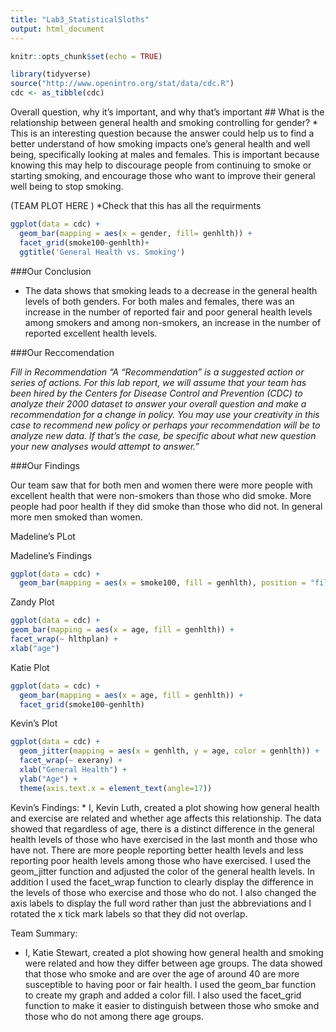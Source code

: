 ```yaml
---
title: "Lab3_StatisticalSloths"
output: html_document
---
```


```r
knitr::opts_chunk$set(echo = TRUE)
```
```r
library(tidyverse)
source("http://www.openintro.org/stat/data/cdc.R")
cdc <- as_tibble(cdc)
```

Overall question, why it’s important, and why that’s important
## What is the relationship between general health and smoking controlling for gender? 
* This is an interesting question because the answer could help us to find a better understand of how smoking impacts one's general health and well being, specifically looking at males and females. This is important because knowing this may help to discourage people from continuing to smoke or starting smoking, and encourage those who want to improve their general well being to stop smoking. 

(TEAM PLOT HERE ) *Check that this has all the requirments

```r
ggplot(data = cdc) +
  geom_bar(mapping = aes(x = gender, fill= genhlth)) +
  facet_grid(smoke100~genhlth)+
  ggtitle('General Health vs. Smoking')
```

###Our Conclusion

* The data shows that smoking leads to a decrease in the general health levels of both genders. For both males and females, there was an increase in the number of reported fair and poor general health levels among smokers and among non-smokers, an increase in the number of reported excellent health levels.

###Our Reccomendation 

*Fill in Recommendation "A “Recommendation” is a suggested action or series of actions. For this lab report, we will assume that your team has been hired by the Centers for Disease Control and Prevention (CDC) to analyze their 2000 dataset to answer your overall question and make a recommendation for a change in policy. You may use your creativity in this case to recommend new policy or perhaps your recommendation will be to analyze new data. If that’s the case, be specific about what new question your new analyses would attempt to answer."*

###Our Findings

Our team saw that for both men and women there were more people with excellent health that were non-smokers than those who did smoke. More people had poor health if they did smoke than those who did not. In general more men smoked than women.


Madeline's PLot

Madeline's Findings

```r
ggplot(data = cdc) + 
  geom_bar(mapping = aes(x = smoke100, fill = genhlth), position = "fill")
```

Zandy Plot 
```r
ggplot(data = cdc) +
geom_bar(mapping = aes(x = age, fill = genhlth)) +
facet_wrap(~ hlthplan) +
xlab("age")
```

Katie Plot 

```r
ggplot(data = cdc) +
  geom_bar(mapping = aes(x = age, fill = genhlth)) +
  facet_grid(smoke100~genhlth)
```

Kevin's Plot 
```r
ggplot(data = cdc) + 
  geom_jitter(mapping = aes(x = genhlth, y = age, color = genhlth)) + 
  facet_wrap(~ exerany) + 
  xlab("General Health") + 
  ylab("Age") + 
  theme(axis.text.x = element_text(angle=17))
```
Kevin's Findings: 
* I, Kevin Luth, created a plot showing how general health and exercise are related and whether age affects this relationship. The data showed that regardless of age, there is a distinct difference in the general health levels of those who have exercised in the last month and those who have not. There are more people reporting better health levels and less reporting poor health levels among those who have exercised. I used the geom_jitter function and adjusted the color of the general health levels. In addition I used the facet_wrap function to clearly display the difference in the levels of those who exercise and those who do not. I also changed the axis labels to display the full word rather than just the abbreviations and I rotated the x tick mark labels so that they did not overlap.

Team Summary:

* I, Katie Stewart, created a plot showing how general health and smoking were related and how they differ between age groups. The data showed that those who smoke and are over the age of around 40 are more susceptible to having poor or fair health. I used the geom_bar function to create my graph and added a color fill. I also used the facet_grid function to make it easier to distinguish between those who smoke and those who do not among there age groups. 
